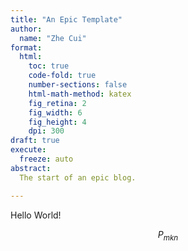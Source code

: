 ```yaml
---
title: "An Epic Template"
author:
  name: "Zhe Cui"
format:
  html:
    toc: true
    code-fold: true
    number-sections: false
    html-math-method: katex
    fig_retina: 2
    fig_width: 6
    fig_height: 4
    dpi: 300
draft: true
execute:
  freeze: auto
abstract:
  The start of an epic blog.

---
```


Hello World!

$$P_{mkn}$$

